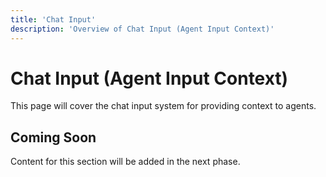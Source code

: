 ```yaml
---
title: 'Chat Input'
description: 'Overview of Chat Input (Agent Input Context)'
---
```


# Chat Input (Agent Input Context)

This page will cover the chat input system for providing context to agents.

## Coming Soon

Content for this section will be added in the next phase.
